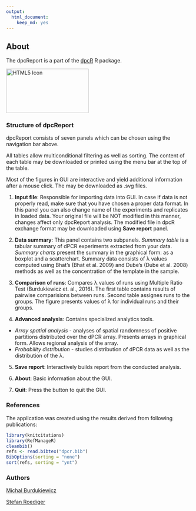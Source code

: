 ```yaml
---
output: 
  html_document: 
    keep_md: yes
---
```

## About

The dpcReport is a part of the [dpcR](http://cran.r-project.org/web/packages/dpcR/index.html) R package.

<img src="dpcR_logo.png" alt="HTML5 Icon" style="width:224px;height:120px">

### Structure of dpcReport

dpcReport consists of seven panels which can be chosen using the navigation bar above.

All tables allow multiconditional filtering as well as sorting. The content of each table may be downloaded or printed using the menu bar at the top of the table.  

Most of the figures in GUI are interactive and yield additional information after a mouse click. The may be downloaded as .svg files.

1. **Input file**: Responsible for importing data into GUI. In case if data is not properly read, make sure that you have chosen a proper data format. In this panel you can also change name of the experiments and replicates in loaded data. Your original file will be NOT modified in this manner, changes affect only dpcReport analysis. The modified file in dpcR exchange format may be downloaded using **Save report** panel.    

2. **Data summary**: This panel contains two subpanels. *Summary table* is a tabular summary of dPCR experiments extracted from your data. *Summary charts* present the summary in the graphical form: as a boxplot and a scatterchart. Summary data consists of &lambda; values computed using Bhat's (Bhat et al. 2009) and Dube's (Dube et al. 2008) methods as well as the concentration of the template in the sample.   

3. **Comparison of runs**: Compares &lambda; values of runs using Multiple Ratio Test (Burdukiewicz et. al., 2016). The first table contains results of pairwise comparisions between runs. Second table assignes runs to the groups. The figure presents values of &lambda; for individual runs and their groups.    

4. **Advanced analysis**: Contains specialized analytics tools.  
  + *Array spatial analysis* - analyses of spatial randomness of positive partitions distributed over the dPCR array. Presents arrays in graphical form. Allows regional analysis of the array.    
  + *Probability distribution* - studies distribution of dPCR data as well as the distribution of the &lambda;.    

5. **Save report**: Interactively builds report from the conducted analysis.    

6. **About**: Basic information about the GUI.    

7. **Quit**: Press the button to quit the GUI.

### References

The application was created using the results derived from following publications: 

```r
library(knitcitations)
library(RefManageR)
cleanbib()
refs <- read.bibtex("dpcr.bib")
BibOptions(sorting = "none")
sort(refs, sorting = "ynt")
```

### Authors

[Michal Burdukiewicz](https://github.com/michbur)  

[Stefan Roediger](https://www.researchgate.net/profile/Stefan_Roediger)  
